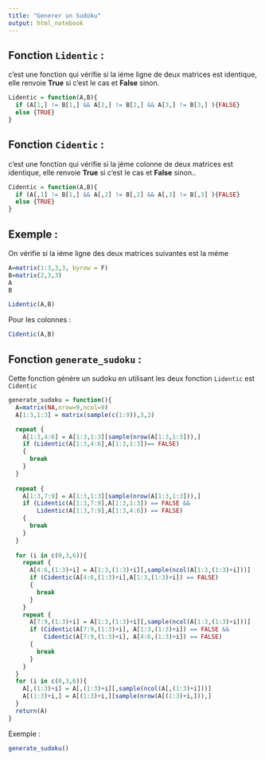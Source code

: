 ```yaml
---
title: "Generer un Sudoku"
output: html_notebook
---
```


## Fonction `Lidentic` :

c'est une fonction qui vérifie si la iéme ligne de deux matrices est identique, elle renvoie **True** si c'est le cas et **False** sinon.

```r
Lidentic = function(A,B){
  if (A[1,] != B[1,] && A[2,] != B[2,] && A[3,] != B[3,] ){FALSE}
  else {TRUE}
}

```

## Fonction `Cidentic` :

c'est une fonction qui vérifie si la jéme colonne de deux matrices est identique, elle renvoie **True** si c'est le cas et **False** sinon..

```r
Cidentic = function(A,B){
  if (A[,1] != B[1,] && A[,2] != B[,2] && A[,3] != B[,3] ){FALSE}
  else {TRUE}
}
```

## Exemple :

On vérifie si la iéme ligne des deux matrices suivantes est la méme

```r
A=matrix(1:3,3,3, byrow = F)
B=matrix(2,3,3)
A
B
```

```r
Lidentic(A,B)
```

Pour les colonnes :

```r
Cidentic(A,B)
```

## Fonction `generate_sudoku` :

Cette fonction génère un sudoku en utilisant les deux fonction `Lidentic` est `Cidentic`

```r
generate_sudoku = function(){
  A=matrix(NA,nrow=9,ncol=9)
  A[1:3,1:3] = matrix(sample(c(1:9)),3,3)

  repeat {
    A[1:3,4:6] = A[1:3,1:3][sample(nrow(A[1:3,1:3])),]
    if (Lidentic(A[1:3,4:6],A[1:3,1:3])== FALSE)
    {
      break
    }
  }
  
  repeat {
    A[1:3,7:9] = A[1:3,1:3][sample(nrow(A[1:3,1:3])),]
    if (Lidentic(A[1:3,7:9],A[1:3,1:3]) == FALSE &&
        Lidentic(A[1:3,7:9],A[1:3,4:6]) == FALSE)
    {
      break
    }
  }
  
  for (i in c(0,3,6)){
    repeat {
      A[4:6,(1:3)+i] = A[1:3,(1:3)+i][,sample(ncol(A[1:3,(1:3)+i]))]
      if (Cidentic(A[4:6,(1:3)+i],A[1:3,(1:3)+i]) == FALSE)
      {
        break
      }
    }
    repeat {
      A[7:9,(1:3)+i] = A[1:3,(1:3)+i][,sample(ncol(A[1:3,(1:3)+i]))]
      if (Cidentic(A[7:9,(1:3)+i], A[1:3,(1:3)+i]) == FALSE &&
          Cidentic(A[7:9,(1:3)+i], A[4:6,(1:3)+i]) == FALSE)
      {
        break
      }
    }
  }
  for (i in c(0,3,6)){
    A[,(1:3)+i] = A[,(1:3)+i][,sample(ncol(A[,(1:3)+i]))]
    A[(1:3)+i,] = A[(1:3)+i,][sample(nrow(A[(1:3)+i,])),]
  }
  return(A)
}
```

Exemple :
```r
generate_sudoku()
```
